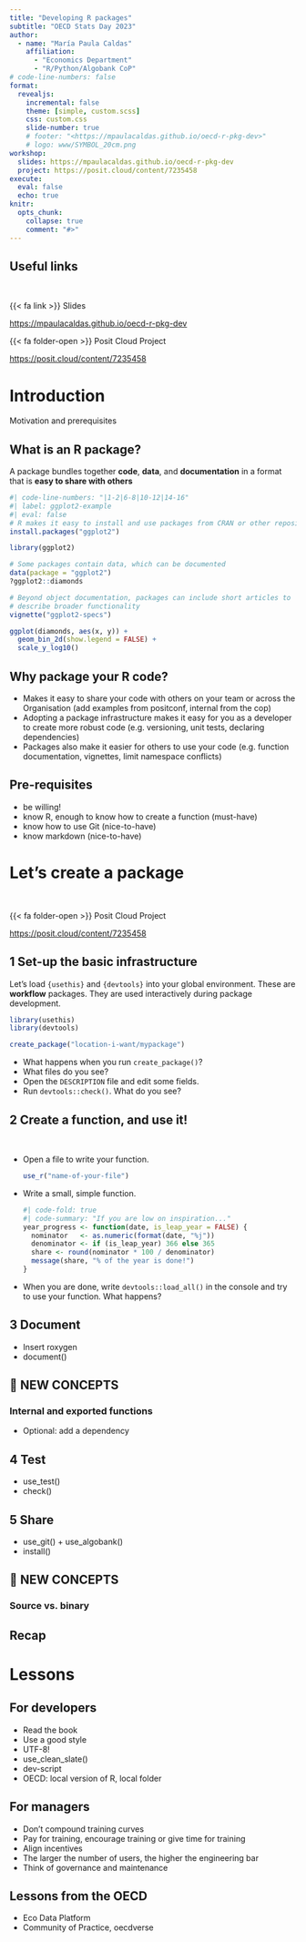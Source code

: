 ```yaml
---
title: "Developing R packages"
subtitle: "OECD Stats Day 2023"
author: 
  - name: "María Paula Caldas"
    affiliation: 
      - "Economics Department"
      - "R/Python/Algobank CoP"
# code-line-numbers: false
format: 
  revealjs:
    incremental: false
    theme: [simple, custom.scss]
    css: custom.css
    slide-number: true
    # footer: "<https://mpaulacaldas.github.io/oecd-r-pkg-dev>"
    # logo: www/SYMBOL_20cm.png
workshop:
  slides: https://mpaulacaldas.github.io/oecd-r-pkg-dev
  project: https://posit.cloud/content/7235458
execute: 
  eval: false
  echo: true
knitr: 
  opts_chunk: 
    collapse: true
    comment: "#>" 
---
```


## Useful links

\

{{< fa link >}} Slides

<https://mpaulacaldas.github.io/oecd-r-pkg-dev>

{{< fa folder-open >}} Posit Cloud Project

<https://posit.cloud/content/7235458>


# Introduction {background-color="#2a2e45ff"}

Motivation and prerequisites

## What is an R package? 

A package bundles together **code**, **data**, and **documentation** in a 
format that is **easy to share with others**

```r
#| code-line-numbers: "|1-2|6-8|10-12|14-16"
#| label: ggplot2-example
#| eval: false
# R makes it easy to install and use packages from CRAN or other repositories
install.packages("ggplot2")

library(ggplot2)

# Some packages contain data, which can be documented
data(package = "ggplot2")
?ggplot2::diamonds

# Beyond object documentation, packages can include short articles to 
# describe broader functionality
vignette("ggplot2-specs")

ggplot(diamonds, aes(x, y)) + 
  geom_bin_2d(show.legend = FALSE) +
  scale_y_log10()
```

## Why package your R code?

- Makes it easy to share your code with others on your team or across the 
  Organisation (add examples from positconf, internal from the cop)
- Adopting a package infrastructure makes it easy for you as a developer to 
  create more robust code (e.g. versioning, unit tests, declaring dependencies)
- Packages also make it easier for others to use your code (e.g. function 
  documentation, vignettes, limit namespace conflicts)

## Pre-requisites

- be willing!
- know R, enough to know how to create a function (must-have)
- know how to use Git (nice-to-have)
- know markdown (nice-to-have)


# Let's create a package {background-color="#2a2e45ff"  background-image="https://usethis.r-lib.org/logo.png" background-size="150px" background-position="1050px 50px"}

\ 

{{< fa folder-open >}} Posit Cloud Project

<https://posit.cloud/content/7235458>

## [1]{.circle} Set-up the basic infrastructure

Let's load `{usethis}` and `{devtools}` into your global environment. These are 
**workflow** packages. They are used interactively during package development.

```r
library(usethis)
library(devtools)

create_package("location-i-want/mypackage")
```

::: {.incremental}

- What happens when you run `create_package()`?
- What files do you see?
- Open the `DESCRIPTION` file and edit some fields.
- Run `devtools::check()`. What do you see?

:::

## [2]{.circle} Create a function, and use it!

\

::: {.incremental}

- Open a file to write your function.
  ```r
  use_r("name-of-your-file")
  ```

- Write a small, simple function.
  ```r
  #| code-fold: true
  #| code-summary: "If you are low on inspiration..."
  year_progress <- function(date, is_leap_year = FALSE) {
    nominator   <- as.numeric(format(date, "%j"))
    denominator <- if (is_leap_year) 366 else 365
    share <- round(nominator * 100 / denominator)
    message(share, "% of the year is done!")
  }
  ```
- When you are done, write `devtools::load_all()` in the console and try 
  to use your function. What happens?

:::

## [3]{.circle} Document
- Insert roxygen
- document()

## [📝 NEW CONCEPTS]{.tag}{background-color="#a499beff"}
### Internal and exported functions

- Optional: add a dependency

## [4]{.circle} Test
- use_test()
- check()

## [5]{.circle} Share
- use_git() + use_algobank()
- install()

## [📝 NEW CONCEPTS]{.tag}{background-color="#a499beff"}
### Source vs. binary

## Recap

# Lessons {background-color="#2a2e45ff"}

## For developers

- Read the book
- Use a good style
- UTF-8!
- use_clean_slate()
- dev-script
- OECD: local version of R, local folder

## For managers

- Don't compound training curves
- Pay for training, encourage training or give time for training
- Align incentives
- The larger the number of users, the higher the engineering bar
- Think of governance and maintenance

## Lessons from the OECD 

- Eco Data Platform
- Community of Practice, oecdverse
